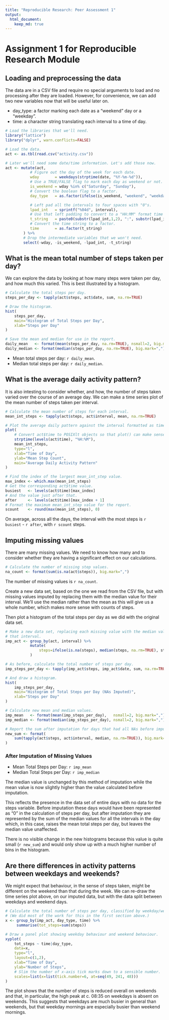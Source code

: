 ```yaml
---
title: "Reproducible Research: Peer Assessment 1"
output:
  html_document:
    keep_md: true
---
```

# Assignment 1 for Reproducible Research Module


## Loading and preprocessing the data

The data are in a CSV file and require no special arguments to load and no
processing after they are loaded. However, for convenience, we can add two new
variables now that will be useful later on.

* day_type: a factor marking each date as a "weekend" day or a "weekday".
* time:     a character string translating each interval to a time of day.

```r
# Load the libraries that we'll need.
library("lattice")
library("dplyr", warn.conflicts=FALSE)

# Load the data.
act <- as.tbl(read.csv("activity.csv"))

# Later we'll need some date/time information. Let's add those now.
act <- mutate(act,
           # Figure out the day of the week for each date.
           wday       = weekdays(strptime(date, "%Y-%m-%d")),
           # Use a TRUE/FALSE flag to mark each day as weekend or not.
           is_weekend = wday %in% c("Saturday", "Sunday"),
           # Convert the boolean flag to a factor.
           day_type   = as.factor(ifelse(is_weekend, "weekend", "weekday")),

           # Left pad all the intervals to four spaces with "0"s.
           lpad_int   = sprintf("%04d", interval),
           # Use that left padding to convert to a "HH:MM" format time string.
           t_string   = paste0(substr(lpad_int,1,2), ":", substr(lpad_int,3,4)),
           # Convert the time string to a factor.
           time       = as.factor(t_string)
        ) %>%
        # Drop the intermediate variables that we won't need.
        select(-wday, -is_weekend, -lpad_int, -t_string)
```


## What is the mean total number of steps taken per day?

We can explore the data by looking at how many steps were taken per day, and how
much this varied. This is best illustrated by a histogram.

```r
# Calculate the total steps per day.
steps_per_day <- tapply(act$steps, act$date, sum, na.rm=TRUE)

# Draw the histogram.
hist(
    steps_per_day,
    main="Histogram of Total Steps per Day",
    xlab="Steps per Day"
)

# Save the mean and median for use in the report.
daily_mean   <- format(mean(steps_per_day, na.rm=TRUE), nsmall=2, big.mark=",")
daily_median <- format(median(steps_per_day, na.rm=TRUE), big.mark=",")
```

* Mean total steps per day: `r daily_mean`.
* Median total steps per day: `r daily_median`.


## What is the average daily activity pattern?

It is also intesting to consider whether, and how, the number of steps taken
varied over the course of an average day. We can make a time series plot of the
mean number of steps taken per interval.

```r
# Calculate the mean number of steps for each interval.
mean_int_steps <- tapply(act$steps, act$interval, mean, na.rm=TRUE)

# Plot the average daily pattern against the interval formatted as time of day.
plot(
    # Convert act$time to POSIXlt objects so that plot() can make sense of it.
    strptime(levels(act$time), "%H:%M"),
    mean_int_steps,
    type="l",
    xlab="Time of Day",
    ylab="Mean Step Count",
    main="Average Daily Activity Pattern"
)

# Find the index of the largest mean_int_step value.
max_index <- which.max(mean_int_steps)
# Get the corresponding act$time value.
busiest   <- levels(act$time)[max_index]
# And the value just after that.
after     <- levels(act$time)[max_index + 1]
# Format the maximum mean_int_step value for the report.
scount    <- round(max(mean_int_steps), 0)
```

On average, across all the days, the interval with the most steps is
`r busiest` - `r after`, with `r scount` steps.

## Imputing missing values

There are many missing values. We need to know how many and to consider whether
they are having a significant effect on our calculations.

```r
# Calculate the number of missing step values.
na_count <- format(sum(is.na(act$steps)), big.mark=",")
```

The number of missing values is `r na_count`.

Create a new data set, based on the one we read from the CSV file, but with
missing values imputed by replacing them with the median value for their
interval. We'll use the median rather than the mean as this will give us a whole
number, which makes more sense with counts of steps.

Then plot a histogram of the total steps per day as we did with the original
data set.

```r
# Make a new data set, replacing each missing value with the median value for
# that interval.
imp_act <- group_by(act, interval) %>%
           mutate(
               steps=ifelse(is.na(steps), median(steps, na.rm=TRUE), steps)
           )

# As before, calculate the total number of steps per day.
imp_steps_per_day <- tapply(imp_act$steps, imp_act$date, sum, na.rm=TRUE)

# And draw a histogram.
hist(
    imp_steps_per_day,
    main="Histogram of Total Steps per Day (NAs Imputed)",
    xlab="Steps per Day"
)

# Calculate new mean and median values.
imp_mean   <- format(mean(imp_steps_per_day),   nsmall=2, big.mark=",")
imp_median <- format(median(imp_steps_per_day), nsmall=2, big.mark=",")

# Report the sum after imputation for days that had all NAs before imputation.
new_sum <- format(
    sum(tapply(act$steps, act$interval, median, na.rm=TRUE)), big.mark=","
)
```

### After Imputation of Missing Values
* Mean Total Steps per Day: `r imp_mean`
* Median Total Steps per Day: `r imp_median`

The median value is unchanged by this method of imputation while the mean value
is now slightly higher than the value calculated before imputation.

This reflects the presence in the data set of entire days with no data for the
steps variable. Before imputation these days would have been represented as
"0" in the calculation of steps per day, but after imputation they are
represented by the sum of the median values for all the intervals in the day
which, in this case, raises the mean total steps per day, but leaves the median
value unaffected.

There is no visible change in the new histograms because this value is quite
small (`r new_sum`) and would only show up with a much higher number of bins in
the histogram.

## Are there differences in activity patterns between weekdays and weekends?

We might expect that behaviour, in the sense of steps taken, might be different
on the weekend than that during the week. We can re-draw the time series plot
above, on our imputed data, but with the data split between weekdays and
weekend days.

```r

# Calculate the total number of steps per day, classified by weekday/weekend.
# (We did most of the work for this in the first section above.)
x <- group_by(imp_act, day_type, time) %>%
     summarise(tot_steps=sum(steps))

# Draw a panel plot showing weekday behaviour and weekend behaviour.
xyplot(
    tot_steps ~ time|day_type,
    data=x,
    type="l",
    layout=c(1,2),
    xlab="Time of Day",
    ylab="Number of Steps",
    # Slim the number of x-axis tick marks down to a sensible number.
    scales=list(x=list(tick.number=6, at=seq(49, 241, 48)))
)
```

The plot shows that the number of steps is reduced overall on weekends and that,
in particular, the high peak at c. 08:35 on weekdays is absent on weekends.
This suggests that weekdays are much busier in general than weekends, but that
weekday mornings are especially busier than weekend mornings.
